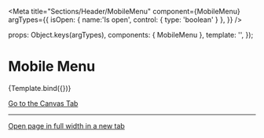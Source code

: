 
<Meta
  title="Sections/Header/MobileMenu"
  component={MobileMenu}
  argTypes={{
    isOpen: { name:'Is open', control: { type: 'boolean' } },
  }}
/>

  props: Object.keys(argTypes),
  components: { MobileMenu },
  template: '<MobileMenu :isOpen="isOpen" />',
});

# Mobile Menu

<Canvas>
  <Story
    name="Example"
    args={{
      isOpen: true,
    }}
  >
    {Template.bind({})}
  </Story>
</Canvas>

<ArgsTable story="Example" />

<a href="?path=/story/sections-header-mobilemenu--example">Go to the Canvas Tab</a>

---

<a href="?id=sections-header-mobilemenu--example" target="_blank">Open page in full width in a new tab</a>



